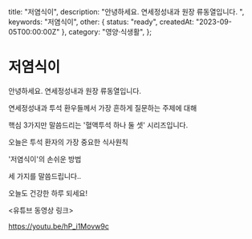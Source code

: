   title: "저염식이",
  description: "안녕하세요. 연세정성내과 원장 류동열입니다. ",
  keywords: "저염식이",
  other: { status: "ready", createdAt: "2023-09-05T00:00:00Z" },
  category: "영양·식생활",
};

# 저염식이

안녕하세요. 연세정성내과 원장 류동열입니다.

연세정성내과 투석 환우들께서 가장 흔하게 질문하는 주제에 대해

핵심 3가지만 말씀드리는 '혈액투석 하나 둘 셋' 시리즈입니다.

오늘은 투석 환자의 가장 중요한 식사원칙

'저염식이'의 손쉬운 방법

세 가지를 말씀드립니다..

오늘도 건강한 하루 되세요!

&lt;유튜브 동영상 링크&gt;

https://youtu.be/hP_i1Movw9c
